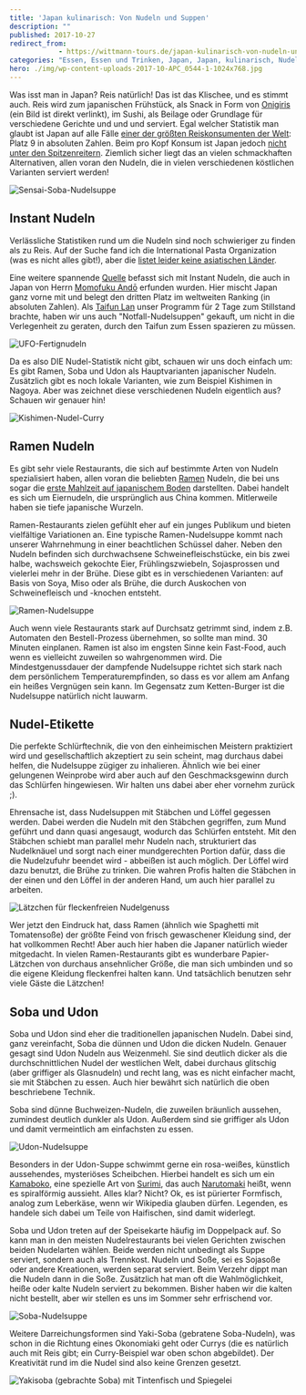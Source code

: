 ```yaml
---
title: 'Japan kulinarisch: Von Nudeln und Suppen'
description: ""
published: 2017-10-27
redirect_from: 
            - https://wittmann-tours.de/japan-kulinarisch-von-nudeln-und-suppen/
categories: "Essen, Essen und Trinken, Japan, Japan, kulinarisch, Nudeln, Ramen, Soba, Udon"
hero: ./img/wp-content-uploads-2017-10-APC_0544-1-1024x768.jpg
---
```

Was isst man in Japan? Reis natürlich! Das ist das Klischee, und es stimmt auch. Reis wird zum japanischen Frühstück, als Snack in Form von [Onigiris](http://wittmann-tours.de/wp-content/uploads/2017/10/APC_0460-1.jpg) (ein Bild ist direkt verlinkt), im Sushi, als Beilage oder Grundlage für verschiedene Gerichte und und und serviert. Egal welcher Statistik man glaubt ist Japan auf alle Fälle [einer der größten Reiskonsumenten der Welt](https://www.statista.com/statistics/255971/top-countries-based-on-rice-consumption-2012-2013/): Platz 9 in absoluten Zahlen. Beim pro Kopf Konsum ist Japan jedoch [nicht unter den Spitzenreitern](https://www.statsmonkey.com/bar/20600-list-of-countries-by-rice-consumption-per-capita.php). Ziemlich sicher liegt das an vielen schmackhaften Alternativen, allen voran den Nudeln, die in vielen verschiedenen köstlichen Varianten serviert werden!

![Sensai-Soba-Nudelsuppe](./img/wp-content-uploads-2017-10-APC_0544-1-1024x768.jpg)

<!--more-->

## Instant Nudeln

Verlässliche Statistiken rund um die Nudeln sind noch schwieriger zu finden als zu Reis. Auf der Suche fand ich die International Pasta Organization (was es nicht alles gibt!), aber die [listet leider keine asiatischen Länder](http://www.internationalpasta.org/index.aspx?idsub=118).

Eine weitere spannende [Quelle](https://instantnoodles.org/en/common_en/pdf/EN_MARKET_VOLUME_3LG_A4_2016.pdf) befasst sich mit Instant Nudeln, die auch in Japan von Herrn [Momofuku Andō](https://de.wikipedia.org/wiki/Momofuku_And%C5%8D) erfunden wurden. Hier mischt Japan ganz vorne mit und belegt den dritten Platz im weltweiten Ranking (in absoluten Zahlen). Als [Taifun Lan](http://wetterkanal.kachelmannwetter.com/starker-taifun-lan-trifft-heute-auf-japan/) unser Programm für 2 Tage zum Stillstand brachte, haben wir uns auch "Notfall-Nudelsuppen" gekauft, um nicht in die Verlegenheit zu geraten, durch den Taifun zum Essen spazieren zu müssen.

![UFO-Fertignudeln](./img/wp-content-uploads-2017-10-APC_0547-1-1024x768.jpg)

Da es also DIE Nudel-Statistik nicht gibt, schauen wir uns doch einfach um: Es gibt Ramen, Soba und Udon als Hauptvarianten japanischer Nudeln. Zusätzlich gibt es noch lokale Varianten, wie zum Beispiel Kishimen in Nagoya. Aber was zeichnet diese verschiedenen Nudeln eigentlich aus? Schauen wir genauer hin!

![Kishimen-Nudel-Curry](./img/wp-content-uploads-2017-10-APC_0511-1-1024x768.jpg)

## Ramen Nudeln

Es gibt sehr viele Restaurants, die sich auf bestimmte Arten von Nudeln spezialisiert haben, allen voran die beliebten [Ramen](https://de.wikipedia.org/wiki/Ramen) Nudeln, die bei uns sogar die [erste Mahlzeit auf japanischem Boden](http://wittmann-tours.de/erste-eindruecke-aus-tokyo/) darstellten. Dabei handelt es sich um Eiernudeln, die ursprünglich aus China kommen. Mitlerweile haben sie tiefe japanische Wurzeln.

Ramen-Restaurants zielen gefühlt eher auf ein junges Publikum und bieten vielfältige Variationen an. Eine typische Ramen-Nudelsuppe kommt nach unserer Wahrnehmung in einer beachtlichen Schüssel daher. Neben den Nudeln befinden sich durchwachsene Schweinefleischstücke, ein bis zwei halbe, wachsweich gekochte Eier, Frühlingszwiebeln, Sojasprossen und vielerlei mehr in der Brühe. Diese gibt es in verschiedenen Varianten: auf Basis von Soya, Miso oder als Brühe, die durch Auskochen von Schweinefleisch und -knochen entsteht.

![Ramen-Nudelsuppe](./img/wp-content-uploads-2017-10-APC_0424-1-1024x768.jpg)

Auch wenn viele Restaurants stark auf Durchsatz getrimmt sind, indem z.B. Automaten den Bestell-Prozess übernehmen, so sollte man mind. 30 Minuten einplanen. Ramen ist also im engsten Sinne kein Fast-Food, auch wenn es vielleicht zuweilen so wahrgenommen wird. Die Mindestgenussdauer der dampfende Nudelsuppe richtet sich stark nach dem persönlichem Temperaturempfinden, so dass es vor allem am Anfang ein heißes Vergnügen sein kann. Im Gegensatz zum Ketten-Burger ist die Nudelsuppe natürlich nicht lauwarm.

## Nudel-Etikette

Die perfekte Schlürftechnik, die von den einheimischen Meistern praktiziert wird und gesellschaftlich akzeptiert zu sein scheint, mag durchaus dabei helfen, die Nudelsuppe zügiger zu inhalieren. Ähnlich wie bei einer gelungenen Weinprobe wird aber auch auf den Geschmacksgewinn durch das Schlürfen hingewiesen. Wir halten uns dabei aber eher vornehm zurück ;).

Ehrensache ist, dass Nudelsuppen mit Stäbchen und Löffel gegessen werden. Dabei werden die Nudeln mit den Stäbchen gegriffen, zum Mund geführt und dann quasi angesaugt, wodurch das Schlürfen entsteht. Mit den Stäbchen schiebt man parallel mehr Nudeln nach, strukturiert das Nudelknäuel und sorgt nach einer mundgerechten Portion dafür, dass die die Nudelzufuhr beendet wird - abbeißen ist auch möglich. Der Löffel wird dazu benutzt, die Brühe zu trinken. Die wahren Profis halten die Stäbchen in der einen und den Löffel in der anderen Hand, um auch hier parallel zu arbeiten.

![Lätzchen für fleckenfreien Nudelgenuss](./img/wp-content-uploads-2017-10-APC_0491-1-768x1024.jpg)

Wer jetzt den Eindruck hat, dass Ramen (ähnlich wie Spaghetti mit Tomatensoße) der größte Feind von frisch gewaschener Kleidung sind, der hat vollkommen Recht! Aber auch hier haben die Japaner natürlich wieder mitgedacht. In vielen Ramen-Restaurants gibt es wunderbare Papier-Lätzchen von durchaus ansehnlicher Größe, die man sich umbinden und so die eigene Kleidung fleckenfrei halten kann. Und tatsächlich benutzen sehr viele Gäste die Lätzchen!

## Soba und Udon

Soba und Udon sind eher die traditionellen japanischen Nudeln. Dabei sind, ganz vereinfacht, Soba die dünnen und Udon die dicken Nudeln. Genauer gesagt sind Udon Nudeln aus Weizenmehl. Sie sind deutlich dicker als die durchschnittlichen Nudel der westlichen Welt, dabei durchaus glitschig (aber griffiger als Glasnudeln) und recht lang, was es nicht einfacher macht, sie mit Stäbchen zu essen. Auch hier bewährt sich natürlich die oben beschriebene Technik.

Soba sind dünne Buchweizen-Nudeln, die zuweilen bräunlich aussehen, zumindest deutlich dunkler als Udon. Außerdem sind sie griffiger als Udon und damit vermeintlich am einfachsten zu essen.

![Udon-Nudelsuppe](http://wittmann-tours.de/wp-content/uploads/2017/10/APC_0421-1-1024x768.jpg)

Besonders in der Udon-Suppe schwimmt gerne ein rosa-weißes, künstlich aussehendes, mysteriöses Scheibchen. Hierbei handelt es sich um ein [Kamaboko](https://de.wikipedia.org/wiki/Kamaboko), eine spezielle Art von [Surimi](https://de.wikipedia.org/wiki/Surimi), das auch [Narutomaki](https://en.wikipedia.org/wiki/Narutomaki) heißt, wenn es spiralförmig aussieht. Alles klar? Nicht? Ok, es ist pürierter Formfisch, analog zum Leberkäse, wenn wir Wikipedia glauben dürfen. Legenden, es handele sich dabei um Teile von Haifischen, sind damit widerlegt.

Soba und Udon treten auf der Speisekarte häufig im Doppelpack auf. So kann man in den meisten Nudelrestaurants bei vielen Gerichten zwischen beiden Nudelarten wählen. Beide werden nicht unbedingt als Suppe serviert, sondern auch als Trennkost. Nudeln und Soße, sei es Sojasoße oder andere Kreationen, werden separat serviert. Beim Verzehr dippt man die Nudeln dann in die Soße. Zusätzlich hat man oft die Wahlmöglichkeit, heiße oder kalte Nudeln serviert zu bekommen. Bisher haben wir die kalten nicht bestellt, aber wir stellen es uns im Sommer sehr erfrischend vor.

![Soba-Nudelsuppe](http://wittmann-tours.de/wp-content/uploads/2017/10/APC_0391-1-821x1024.jpg)

Weitere Darreichungsformen sind Yaki-Soba (gebratene Soba-Nudeln), was schon in die Richtung eines Okonomiaki geht oder Currys (die es natürlich auch mit Reis gibt; ein Curry-Beispiel war oben schon abgebildet). Der Kreativität rund im die Nudel sind also keine Grenzen gesetzt.

![Yakisoba (gebrachte Soba) mit Tintenfisch und Spiegelei](http://wittmann-tours.de/wp-content/uploads/2017/10/APC_0515-1-1024x768.jpg)
